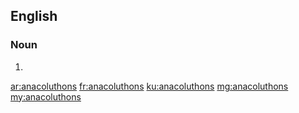 ==English==

===Noun===
{{head|en|noun plural form}}

# {{plural of|anacoluthon|lang=en}}

[[ar:anacoluthons]]
[[fr:anacoluthons]]
[[ku:anacoluthons]]
[[mg:anacoluthons]]
[[my:anacoluthons]]